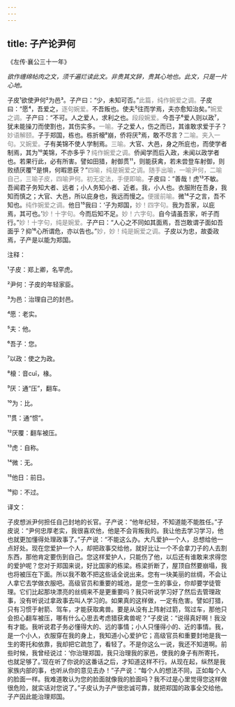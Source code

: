 ```yaml
---
---
---
```

title: 子产论尹何
---




《左传·襄公三十一年》





*欲作缠绵帖肉之文，须千遍烂读此文。非贵其文辞，贵其心地也。此文，只是一片心地。*





子皮¹欲使尹何²为邑³。子产曰：“少，未知可否。”<font color=gray font-size=0.8rem>此篇，纯作婉爱之调。</font>子皮曰：“愿⁴，吾爱之，<font color=gray font-size=0.8rem>逐句婉爱。</font>不吾叛也。使夫⁵往而学焉，夫亦愈知治矣。”<font color=gray font-size=0.8rem>婉爱之调。</font>子产曰：“不可。人之爱人，求利之也。<font color=gray font-size=0.8rem>段段婉爱。</font>今吾子⁶爱人则以政⁷，犹未能操刀而使割也，其伤实多。<font color=gray font-size=0.8rem>一喻。</font>子之爱人，伤之而已，其谁敢求爱于子？<font color=gray font-size=0.8rem>妙语解颐。</font>子于郑国，栋也。栋折榱⁸崩，侨将厌⁹焉，敢不尽言？<font color=gray font-size=0.8rem>二喻。夹入一句。又婉爱。</font>子有美锦不使人学制焉。<font color=gray font-size=0.8rem>三喻。</font>大官、大邑，身之所庇也，而使学者制焉，其为¹⁰美锦，不亦多乎？<font color=gray font-size=0.8rem>纯作婉爱之调。</font>侨闻学而后入政，未闻以政学者也。若果行此，必有所害。譬如田猎，射御贯¹¹，则能获禽，若未尝登车射御，则败绩厌覆¹²是惧，何暇思获？”<font color=gray font-size=0.8rem>四喻，纯是婉爱之调。随手出喻，一喻尹何，二喻自己，三喻子皮，四喻尹何。初无定法，手便即喻。</font>子皮曰：“善哉！虎¹³不敏。吾闻君子务知大者、远者；小人务知小者、近者。我，小人也。衣服附在吾身，我知而慎之；大官、大邑，所以庇身也，我远而慢之。<font color=gray font-size=0.8rem>便援前喻。</font>微¹⁴子之言，吾不知也。<font color=gray font-size=0.8rem>纯作婉爱之调。</font>他日¹⁵我曰：‘子为郑国，<font color=gray font-size=0.8rem>妙！四字句。</font>我为吾家，以庇焉，其可也。’<font color=gray font-size=0.8rem>妙！十字句。</font>今而后知不足。<font color=gray font-size=0.8rem>妙！六字句。</font>自今请虽吾家，听子而行。”<font color=gray font-size=0.8rem>妙！十字句，纯是婉爱。</font>子产曰：“人心之不同如其面焉，吾岂敢谓子面如吾面乎？抑¹⁶心所谓危，亦以告也。”<font color=gray font-size=0.8rem>妙，妙！纯是婉爱之调。</font>子皮以为忠，故委政焉，子产是以能为郑国。

注释：

¹子皮：郑上卿，名罕虎。

²尹何：子皮的年轻家臣。

³为邑：治理自己的封邑。

⁴愿：老实。

⁵夫：他。

⁶吾子：您。

⁷以政：使之为政。

⁸榱：音cuī，椽。

⁹厌：通“压”，翻车。

¹⁰为：比。

¹¹贯：通“惯”。

¹²厌覆：翻车被压。

¹³虎：自称。

¹⁴微：无。

¹⁵他日：前日。

¹⁶抑：不过。

译文：

子皮想派尹何担任自己封地的长官。子产说：“他年纪轻，不知道能不能胜任。”子皮说：“尹何忠厚老实，我很喜欢他，他是不会背叛我的。我让他去学习学习，他也就更加懂得处理政事了。”子产说：“不能这么办。大凡爱护一个人，总想给他一点好处。现在您爱护一个人，却把政事交给他，就好比让一个不会拿刀子的人去割东西，那他肯定要伤到自己。您这样爱护人，只能伤了他，以后还有谁敢来求得您的爱护呢？您对于郑国来说，好比国家的栋梁。栋梁折断了，屋顶自然要崩塌，我也将被压在下面。所以我不敢不把这些话全说出来。您有一块美丽的丝绸，不会让人拿它去学做衣服吧。高级官员和重要的城池，是您一生的事业，你却要学徒管理。它们比起那块漂亮的丝绸来不是更重要吗？我只听说学习好了然后去管理政事，没有听说过拿政事去叫人学习的。如果真的这样做，一定有危害。譬如打猎，只有习惯于射箭、驾车，才能获取禽兽。要是从没有上阵射过箭，驾过车，那他只会担心翻车被压，哪有什么心思去考虑猎获禽兽呢？”子皮说：“说得真好啊！我没有才能。我听说君子务必懂得大的、远的事情；小人只懂得小的、近的事情。我，是一个小人，衣服穿在我的身上，我知道小心爱护它；高级官员和重要封地是我一生的寄托和依靠，我却把它疏忽了，看轻了。不是你这么一说，我还不知道啊。前些时候，我曾经说过：‘你治理郑国，我只治理我的家邑，使我的身子有所寄托，也就足够了。’现在听了你说的这番话之后，才知道这样不行。从现在起，纵然是我家族内部的事，也听从你的意见去办！”子产说：“每个人的想法不同，正如每个人的脸面一样。我难道敢认为您的脸面就像我的脸面吗？我不过是心里觉得您这样做很危险，就实话对您说了。”子皮认为子产很忠诚可靠，就把郑国的政事全交给他。子产因此能治理郑国。